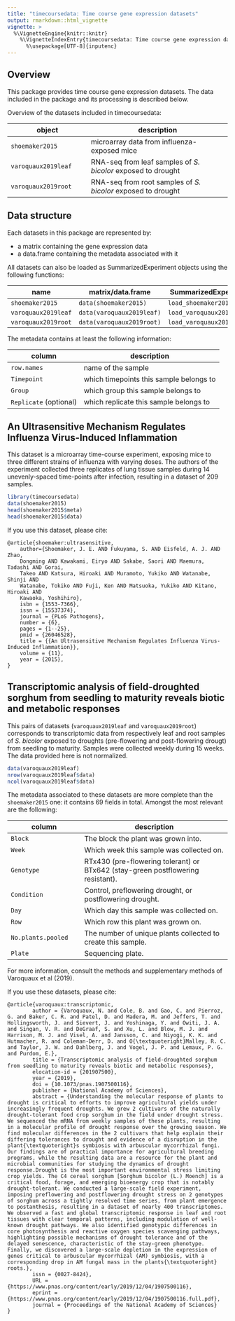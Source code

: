 ```yaml
---
title: "timecoursedata: Time course gene expression datasets"
output: rmarkdown::html_vignette
vignette: >
  %\VignetteEngine{knitr::knitr}
    %\VignetteIndexEntry{timecoursedata: Time course gene expression datasets}
      %\usepackage[UTF-8]{inputenc}
---
```


## Overview

This package provides time course gene expression datasets. The data included
in the package and its processing is described below. 

Overview of the datasets included in timecoursedata:

object | description
------- | ------------
`shoemaker2015` | microarray data from influenza-exposed mice
`varoquaux2019leaf` | RNA-seq from leaf samples of *S. bicolor* exposed to drought
`varoquaux2019root` | RNA-seq from root samples of *S. bicolor* exposed to drought




## Data structure

Each datasets in this package are represented by:

- a matrix containing the gene expression data
- a data.frame containing the metadata associated with it

All datasets can also be loaded as SummarizedExperiment objects using the
following functions:

name | matrix/data.frame | SummarizedExperiment
---- | ----------- | -------------------------
`shoemaker2015` | `data(shoemaker2015)` | `load_shoemaker2015()`
`varoquaux2019leaf` | `data(varoquaux2019leaf)` | `load_varoquaux2019leaf()`
`varoquaux2019root` | `data(varoquaux2019root)` | `load_varoquaux2019root()`

The metadata contains at least the following information:

column | description
----- | ----------
`row.names` | name of the sample
`Timepoint` | which timepoints this sample belongs to
`Group` | which group this sample belongs to
`Replicate` (optional) | which replicate this sample belongs to 


## An Ultrasensitive Mechanism Regulates Influenza Virus-Induced Inflammation

This dataset is a microarray time-course experiment, exposing mice to three
different strains of influenza with varying doses. The authors of the
experiment collected three replicates of lung tissue samples during 14
unevenly-spaced time-points after infection, resulting in a dataset of 209
samples.

```r
library(timecoursedata)
data(shoemaker2015)
head(shoemaker2015$meta)
head(shoemaker2015$data)
```

If you use this dataset, please cite:

```
@article{shoemaker:ultrasensitive,
    author={Shoemaker, J. E. AND Fukuyama, S. AND Eisfeld, A. J. AND Zhao,
    Dongming AND Kawakami, Eiryo AND Sakabe, Saori AND Maemura, Tadashi AND Gorai,
    Takeo AND Katsura, Hiroaki AND Muramoto, Yukiko AND Watanabe, Shinji AND
    Watanabe, Tokiko AND Fuji, Ken AND Matsuoka, Yukiko AND Kitano, Hiroaki AND
    Kawaoka, Yoshihiro},
    isbn = {1553-7366},
    issn = {15537374},
    journal = {PLoS Pathogens},
    number = {6},
    pages = {1--25},
    pmid = {26046528},
    title = {{An Ultrasensitive Mechanism Regulates Influenza Virus-Induced Inflammation}},
    volume = {11},
    year = {2015},
}
```

    

## Transcriptomic analysis of field-droughted sorghum from seedling to maturity reveals biotic and metabolic responses

This pairs of datasets (`varoquaux2019leaf` and `varoquaux2019root`)
corresponds to transcriptomic data from respectively leaf and root samples of
*S. bicolor* exposed to droughts (pre-flowering and post-flowering drougt)
from seedling to maturity. Samples were collected weekly during 15 weeks. 
The data provided here is not normalized.

```r
data(varoquaux2019leaf)
nrow(varoquaux2019leaf$data)
ncol(varoquaux2019leaf$data)
```

The metadata associated to these datasets are more complete than the
`shoemaker2015` one: it contains 69 fields in total. Amongst the most relevant
are the following:

column | description
------ | ------------
`Block` | The block the plant was grown into.
`Week` | Which week this sample was collected on.
`Genotype` | RTx430 (pre-flowering tolerant) or BTx642 (stay-green postflowering resistant).
`Condition` | Control, preflowering drought, or postflowering drought.
`Day` | Which day this sample was collected on.
`Row`| Which row this plant was grown on.
`No.plants.pooled` | The number of unique plants collected to create this sample.
`Plate` | Sequencing plate.

For more information, consult the methods and supplementary methods of
Varoquaux et al (2019).

If you use these datasets, please cite:

```
@article{varoquaux:transcriptomic,
        author = {Varoquaux, N. and Cole, B. and Gao, C. and Pierroz, G. and Baker, C. R. and Patel, D. and Madera, M. and Jeffers, T. and Hollingsworth, J. and Sievert, J. and Yoshinaga, Y. and Owiti, J. A. and Singan, V. R. and DeGraaf, S. and Xu, L. and Blow, M. J. and Harrison, M. J. and Visel, A. and Jansson, C. and Niyogi, K. K. and Hutmacher, R. and Coleman-Derr, D. and O{\textquoteright}Malley, R. C. and Taylor, J. W. and Dahlberg, J. and Vogel, J. P. and Lemaux, P. G. and Purdom, E.},
        title = {Transcriptomic analysis of field-droughted sorghum from seedling to maturity reveals biotic and metabolic responses},
        elocation-id = {201907500},
        year = {2019},
        doi = {10.1073/pnas.1907500116},
        publisher = {National Academy of Sciences},
        abstract = {Understanding the molecular response of plants to drought is critical to efforts to improve agricultural yields under increasingly frequent droughts. We grew 2 cultivars of the naturally drought-tolerant food crop sorghum in the field under drought stress. We sequenced the mRNA from weekly samples of these plants, resulting in a molecular profile of drought response over the growing season. We find molecular differences in the 2 cultivars that help explain their differing tolerances to drought and evidence of a disruption in the plant{\textquoteright}s symbiosis with arbuscular mycorrhizal fungi. Our findings are of practical importance for agricultural breeding programs, while the resulting data are a resource for the plant and microbial communities for studying the dynamics of drought response.Drought is the most important environmental stress limiting crop yields. The C4 cereal sorghum [Sorghum bicolor (L.) Moench] is a critical food, forage, and emerging bioenergy crop that is notably drought-tolerant. We conducted a large-scale field experiment, imposing preflowering and postflowering drought stress on 2 genotypes of sorghum across a tightly resolved time series, from plant emergence to postanthesis, resulting in a dataset of nearly 400 transcriptomes. We observed a fast and global transcriptomic response in leaf and root tissues with clear temporal patterns, including modulation of well-known drought pathways. We also identified genotypic differences in core photosynthesis and reactive oxygen species scavenging pathways, highlighting possible mechanisms of drought tolerance and of the delayed senescence, characteristic of the stay-green phenotype. Finally, we discovered a large-scale depletion in the expression of genes critical to arbuscular mycorrhizal (AM) symbiosis, with a corresponding drop in AM fungal mass in the plants{\textquoteright} roots.},
        issn = {0027-8424},
        URL = {https://www.pnas.org/content/early/2019/12/04/1907500116},
        eprint = {https://www.pnas.org/content/early/2019/12/04/1907500116.full.pdf},
        journal = {Proceedings of the National Academy of Sciences}
}

```
